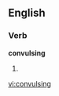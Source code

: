 
==English==

===Verb===
'''convulsing'''

# {{present participle of|[[convulse]]}}

[[vi:convulsing]]